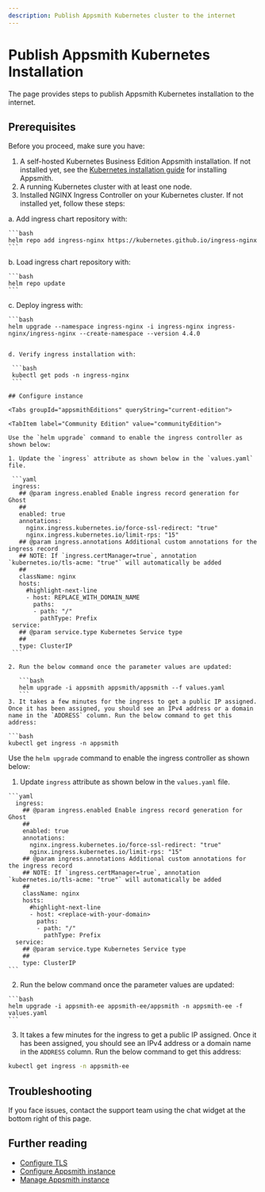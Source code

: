```yaml
---
description: Publish Appsmith Kubernetes cluster to the internet
---
```


# Publish Appsmith Kubernetes Installation
The page provides steps to publish Appsmith Kubernetes installation to the internet.

## Prerequisites
Before you proceed, make sure you have:
1. A self-hosted Kubernetes Business Edition Appsmith installation. If not installed yet, see the [Kubernetes installation guide](/getting-started/setup/installation-guides/kubernetes) for installing Appsmith.
2. A running Kubernetes cluster with at least one node.
3. Installed NGINX Ingress Controller on your Kubernetes cluster. If not installed yet, follow these steps:

  a. Add ingress chart repository with:

    ```bash
    helm repo add ingress-nginx https://kubernetes.github.io/ingress-nginx
    ```

  b. Load ingress chart repository with:

    ```bash
    helm repo update
    ```
  c. Deploy ingress with:

    ```bash
    helm upgrade --namespace ingress-nginx -i ingress-nginx ingress-nginx/ingress-nginx --create-namespace --version 4.4.0
   ```

  d. Verify ingress installation with:

    ```bash
    kubectl get pods -n ingress-nginx
    ``` 

## Configure instance

<Tabs groupId="appsmithEditions" queryString="current-edition">

<TabItem label="Community Edition" value="communityEdition"> 

Use the `helm upgrade` command to enable the ingress controller as shown below:
  
 1. Update the `ingress` attribute as shown below in the `values.yaml` file.

    ```yaml 
    ingress:
      ## @param ingress.enabled Enable ingress record generation for Ghost
      ##
      enabled: true
      annotations:
        nginx.ingress.kubernetes.io/force-ssl-redirect: "true"
        nginx.ingress.kubernetes.io/limit-rps: "15"
      ## @param ingress.annotations Additional custom annotations for the ingress record
      ## NOTE: If `ingress.certManager=true`, annotation `kubernetes.io/tls-acme: "true"` will automatically be added
      ##
      className: nginx
      hosts:
        #highlight-next-line
        - host: REPLACE_WITH_DOMAIN_NAME
          paths:
          - path: "/"
            pathType: Prefix
    service:
      ## @param service.type Kubernetes Service type
      ##
      type: ClusterIP
    ```

  2. Run the below command once the parameter values are updated:

      ```bash 
      helm upgrade -i appsmith appsmith/appsmith --f values.yaml
      ```
  3. It takes a few minutes for the ingress to get a public IP assigned. Once it has been assigned, you should see an IPv4 address or a domain name in the `ADDRESS` column. Run the below command to get this address:

  ```bash
  kubectl get ingress -n appsmith
  ```

</TabItem>
 <TabItem label="Business Edition" value="businessEdition">

 Use the `helm upgrade` command to enable the ingress controller as shown below:
  
  1. Update `ingress` attribute as shown below in the `values.yaml` file.

    ```yaml 
      ingress:
        ## @param ingress.enabled Enable ingress record generation for Ghost
        ##
        enabled: true
        annotations:
          nginx.ingress.kubernetes.io/force-ssl-redirect: "true"
          nginx.ingress.kubernetes.io/limit-rps: "15"
        ## @param ingress.annotations Additional custom annotations for the ingress record
        ## NOTE: If `ingress.certManager=true`, annotation `kubernetes.io/tls-acme: "true"` will automatically be added
        ##
        className: nginx
        hosts:
          #highlight-next-line
          - host: <replace-with-your-domain>
            paths:
            - path: "/"
              pathType: Prefix
      service:
        ## @param service.type Kubernetes Service type
        ##
        type: ClusterIP
    ```
    
  2. Run the below command once the parameter values are updated:

    ```bash 
    helm upgrade -i appsmith-ee appsmith-ee/appsmith -n appsmith-ee -f values.yaml
    ```

  3. It takes a few minutes for the ingress to get a public IP assigned. Once it has been assigned, you should see an IPv4 address or a domain name in the `ADDRESS` column. Run the below command to get this address:

  ```bash
  kubectl get ingress -n appsmith-ee
  ```

</TabItem>
</Tabs>
  

## Troubleshooting

If you face issues, contact the support team using the chat widget at the bottom right of this page.

## Further reading
* [Configure TLS](/getting-started/setup/instance-configuration/custom-domain/configure-tls)
* [Configure Appsmith instance](/getting-started/setup/instance-configuration#configure-helm-installations)
* [Manage Appsmith instance](/getting-started/setup/instance-management/)